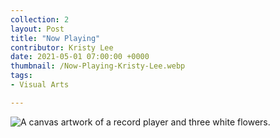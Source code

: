 ---
collection: 2
layout: Post
title: "Now Playing"
contributor: Kristy Lee
date: 2021-05-01 07:00:00 +0000
thumbnail: /Now-Playing-Kristy-Lee.webp
tags: 
- Visual Arts

---
<div class="center">
    <img src="/images/2/Now-Playing-Kristy-Lee.jpg" 
        alt="A canvas artwork of a record player and three white flowers." />
</div>